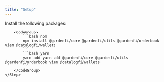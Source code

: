```yaml
---
title: "Setup"
---
```


<Steps>
    <Step title="Core Dependencies">
        Install the following packages:

        <CodeGroup>
            ```bash npm
            npm install @gardenfi/core @gardenfi/utils @gardenfi/orderbook viem @catalogfi/wallets
            ```
            ```bash yarn
            yarn add yarn add @gardenfi/core @gardenfi/utils @gardenfi/orderbook viem @catalogfi/wallets
            ```
        </CodeGroup>
    </Step>
</Steps>
